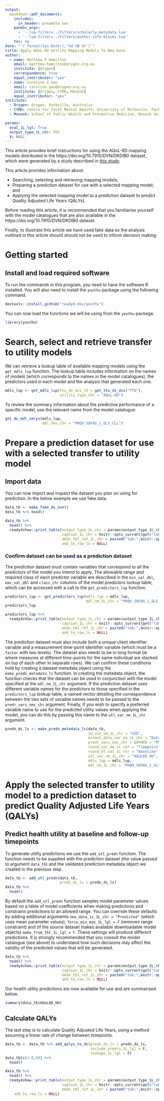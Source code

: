 ```yaml
---
output: 
  bookdown::pdf_document2:
    includes:
      in_header: preamble.tex
    pandoc_args:
      - '--lua-filter=../Filters/scholarly-metadata.lua'
      - '--lua-filter=../Filters/author-info-blocks.lua'
    toc: no
date: "`r format(Sys.Date(),'%d %B %Y')`"
title: Apply AQoL-6D Utility Mapping Models To New Data
author:
  - name: Matthew P Hamilton
    email: matthew.hamilton@orygen.org.au
    institute: [Orygen]
    correspondence: true
    equal_contributor: "yes"
  - name: Caroline X Gao
    email: caroline.gao@orygen.org.au
    institute: [Orygen, CYMH, Monash]
    equal_contributor: "yes"
institute:
  - Orygen: Orygen, Parkville, Australia
  - CYMH: Centre for Youth Mental Health; University of Melbourne, Parkville, Australia
  - Monash: School of Public Health and Preventive Medicine, Monash University, Clayton, Australia

params:
  eval_1L_lgl: True
  output_type_1L_chr: PDF
  X: NULL
---
```


This article provides brief instructions for using the AQoL-6D mapping models distributed in the https://doi.org/10.7910/DVN/DKDIB0 dataset, which were generated by a study described in [this study](https://www.medrxiv.org/content/10.1101/2021.07.07.21260129v2.full). 

This article provides information about:

- Searching, selecting and retrieving mapping models;
- Preparing a prediction dataset for use with a selected mapping model; and
- Applying the selected mapping model to a prediction dataset to predict Quality Adjusted Life Years (QALYs).

Before reading this article, it is recommended that you familiarise yourself with the model catalogues that are also available in the https://doi.org/10.7910/DVN/DKDIB0 dataset.

Finally, to illustrate this article we have used fake data so the analysis outlined in this article should should not be used to inform decision making.

# Getting started
## Install and load required software
To run the commands in this program, you need to have the software R installed. You will also need to install the `youthu` package using the following command.

```r
devtools::install_github("ready4-dev/youthu") 
```

You can now load the functions we will be using from the `youthu` package.

```r
library(youthu)
```

# Search, select and retrieve transfer to utility models
We can retrieve a lookup table of available mapping models using the `get_mdls_lup` function. The lookup table includes information on the names of models (which corresponds to the names in the model catalogues), the predictors used in each model and the analysis that generated each one.

```r
mdls_lup <- get_mdls_lup(ttu_dv_dss_tb = get_ttu_dv_dss("TTU"),
                         utility_type_chr = "AQoL-6D")
```

To review the summary information about the predictive performance of a specific model, use the relevant name from the model catalogue:

```r
get_dv_mdl_smrys(mdls_lup,
                 mdl_nms_chr = "PHQ9_SOFAS_1_OLS_CLL")
```

# Prepare a prediction dataset for use with a selected transfer to utility model

## Import data
You can now import and inspect the dataset you plan on using for prediction. In the below example we use fake data.

```r
data_tb <- make_fake_ds_one()
data_tb %>% head()
```
```r
data_tb %>% 
  head() %>%
  ready4show::print_table(output_type_1L_chr = params$output_type_1L_chr,
                          caption_1L_chr = knitr::opts_current$get("tab.cap"),
                          mkdn_tbl_ref_1L_chr = paste0("tab:",knitr::opts_current$get("tab.id")),
                          add_to_row_ls = NULL) 
```

### Confirm dataset can be used as a prediction dataset
The prediction dataset must contain variables that correspond to all the predictors of the model you intend to apply. The allowable range and required class of each predictor variable are described in the `min_val_dbl`,	`max_val_dbl` and	`class_chr` columns of the model predictors lookup table, which can be accessed with a call to the `get_predictors_lup` function.

```r
predictors_lup <- get_predictors_lup(mdls_lup = mdls_lup,
                                     mdl_nm_1L_chr = "PHQ9_SOFAS_1_OLS_CLL")
predictors_lup
```

```r
predictors_lup %>% 
  ready4show::print_table(output_type_1L_chr = params$output_type_1L_chr,
                          caption_1L_chr = knitr::opts_current$get("tab.cap"),
                          mkdn_tbl_ref_1L_chr = paste0("tab:",knitr::opts_current$get("tab.id")),
                          add_to_row_ls = NULL) 
```

The prediction dataset must also include both a unique client identifier variable and a measurement time-point identifier variable (which must be a `factor`{.R} with two levels). The dataset also needs to be in long format (ie where measures at different time-points for the same individual are stacked on top of each other in separate rows). We can confirm these conditions hold by creating a dataset metadata object using the `make_predn_metadata_ls` function. In creating the metadata object, the function checks that the dataset can be used in conjunction with the model specified at the `mdl_nm_1L_chr` argument. If the prediction dataset uses different variable names for the predictors to those specified in the `predictors_lup`{.R} lookup table, a named vector detailing the correspondence between the two sets of variable names needs to be passed to the `predr_vars_nms_chr` argument. Finally, if you wish to specify a preferred variable name to use for the predicted utility values when applying the model, you can do this by passing this name to the `utl_var_nm_1L_chr` argument.

```r
predn_ds_ls <- make_predn_metadata_ls(data_tb,
                                      id_var_nm_1L_chr = "UID",
                                      msrmnt_date_var_nm_1L_chr = "Date",
                                      predr_vars_nms_chr = c(PHQ9 = "PHQ_total",SOFAS = "SOFAS_total"),
                                      round_var_nm_1L_chr = "Timepoint",
                                      round_bl_val_1L_chr = "Baseline",
                                      utl_var_nm_1L_chr = "AQoL6D_HU",
                                      mdls_lup = mdls_lup,
                                      mdl_nm_1L_chr = "PHQ9_SOFAS_1_OLS_CLL")
```


# Apply the selected transfer to utility model to a prediction dataset to predict Quality Adjusted Life Years (QALYs)

## Predict health utility at baseline and follow-up timepoints
To generate utility predictions we use the `add_utl_predn`{.R} function. The function needs to be supplied with the prediction dataset (the value passed to argument `data_tb`) and the validated prediction metadata object we created in the previous step. 

```r
data_tb <- add_utl_predn(data_tb,
                         predn_ds_ls = predn_ds_ls)
data_tb %>% 
  head()
```

By default the `add_utl_predn`{.R} function samples model parameter values based on a table of model coefficients when making predictions and constrains predictions to an allowed range. You can override these defaults by adding additional arguments `new_data_is_1L_chr = "Predicted"` (which uses mean parameter values), `force_min_max_1L_lgl = F` (removes range constraint) and (if the source dataset makes available downloadable model objects) `make_from_tbl_1L_lgl = F`. These settings will produce different predictions. It is strongly recommended that you consult the model catalogue (see above) to understand how such decisions may affect the validity of the predicted values that will be generated.


```r
data_tb %>% 
  head() %>%
  ready4show::print_table(output_type_1L_chr = params$output_type_1L_chr,
                          caption_1L_chr = knitr::opts_current$get("tab.cap"),
                          mkdn_tbl_ref_1L_chr = paste0("tab:",knitr::opts_current$get("tab.id")),
                          add_to_row_ls = NULL) 
```

Our health utility predictions are now available for use and are summarised below.

```r
summary(data_tb$AQoL6D_HU)
```

## Calculate QALYs
The last step is to calculate Quality Adjusted Life Years, using a method assuming a linear rate of change between timepoints.

```r
data_tb <- data_tb %>% add_qalys_to_ds(predn_ds_ls = predn_ds_ls,
                                       include_predrs_1L_lgl = F,
                                       reshape_1L_lgl = F)
data_tb[c(1:6,9)] %>% 
  head() 
```

```r
data_tb %>% 
  head() %>%
  ready4show::print_table(output_type_1L_chr = params$output_type_1L_chr,
                          caption_1L_chr = knitr::opts_current$get("tab.cap"),
                          mkdn_tbl_ref_1L_chr = paste0("tab:",knitr::opts_current$get("tab.id")),
    add_to_row_ls = NULL) 
```